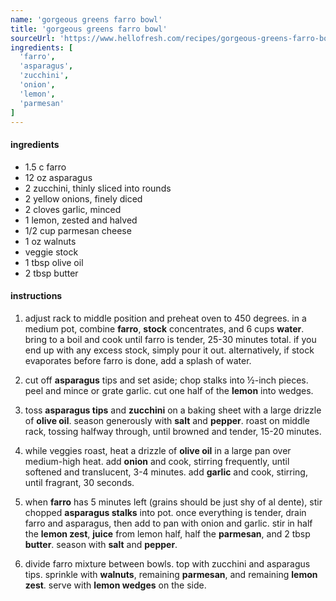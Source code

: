 ```yaml
---
name: 'gorgeous greens farro bowl'
title: 'gorgeous greens farro bowl'
sourceUrl: 'https://www.hellofresh.com/recipes/gorgeous-greens-farro-bowl-6076d520912d7429ec352549'
ingredients: [
  'farro',
  'asparagus',
  'zucchini',
  'onion',
  'lemon',
  'parmesan'
]
---
```


#### ingredients

- 1.5 c farro
- 12 oz asparagus
- 2 zucchini, thinly sliced into rounds
- 2 yellow onions, finely diced
- 2 cloves garlic, minced
- 1 lemon, zested and halved
- 1/2 cup parmesan cheese
- 1 oz walnuts
- veggie stock
- 1 tbsp olive oil
- 2 tbsp butter

#### instructions

1. adjust rack to middle position and preheat oven to 450 degrees. in a medium pot, combine **farro**, **stock** concentrates, and 6 cups **water**. bring to a boil and cook until farro is tender, 25-30 minutes total. if you end up with any excess stock, simply pour it out. alternatively, if stock evaporates before farro is done, add a splash of water.

2. cut off **asparagus** tips and set aside; chop stalks into ½-inch pieces. peel and mince or grate garlic. cut one half of the **lemon** into wedges.

3. toss **asparagus tips** and **zucchini** on a baking sheet with a large drizzle of **olive oil**. season generously with **salt** and **pepper**. roast on middle rack, tossing halfway through, until browned and tender, 15-20 minutes.

4. while veggies roast, heat a drizzle of **olive oil** in a large pan over medium-high heat. add **onion** and cook, stirring frequently, until softened and translucent, 3-4 minutes. add **garlic** and cook, stirring, until fragrant, 30 seconds.

5. when **farro** has 5 minutes left (grains should be just shy of al dente), stir chopped **asparagus stalks** into pot. once everything is tender, drain farro and asparagus, then add to pan with onion and garlic. stir in half the **lemon zest**, **juice** from lemon half, half the **parmesan**, and 2 tbsp **butter**. season with **salt** and **pepper**.

6. divide farro mixture between bowls. top with zucchini and asparagus tips. sprinkle with **walnuts**, remaining **parmesan**, and remaining **lemon zest**. serve with **lemon wedges** on the side.